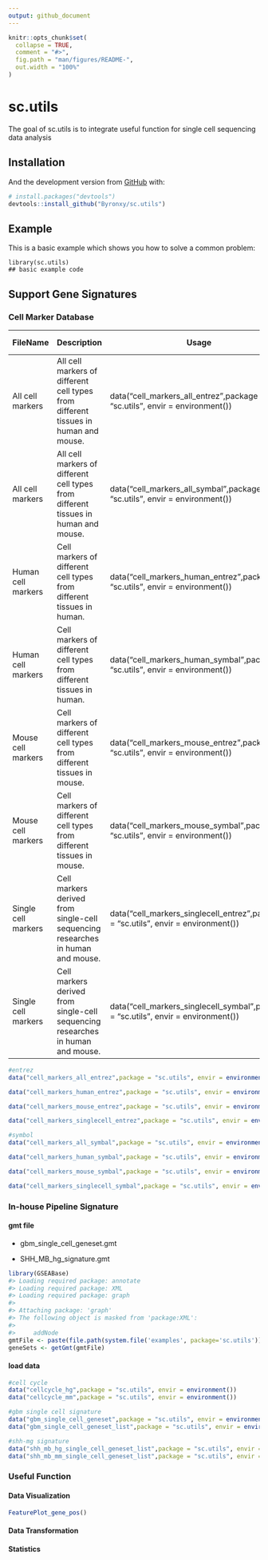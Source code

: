 ```yaml
---
output: github_document
---
```


<!-- README.md is generated from README.Rmd. Please edit that file -->

```r
knitr::opts_chunk$set(
  collapse = TRUE,
  comment = "#>",
  fig.path = "man/figures/README-",
  out.width = "100%"
)
```

# sc.utils

<!-- badges: start -->
<!-- badges: end -->

The goal of sc.utils is to integrate useful function for single cell sequencing data analysis

## Installation

And the development version from [GitHub](https://github.com/) with:

``` r
# install.packages("devtools")
devtools::install_github("Byronxy/sc.utils")
```
## Example

This is a basic example which shows you how to solve a common problem:

```
library(sc.utils)
## basic example code
```

## Support Gene Signatures

### Cell Marker Database

| FileName            | Description                                                                         | Usage                                                                                          | ID Format |
| ------------------- | ----------------------------------------------------------------------------------- | ---------------------------------------------------------------------------------------------- | --------- |
| All cell markers    | All cell markers of different cell types from different tissues in human and mouse. | data(“cell\_markers\_all\_entrez”,package = “sc.utils”, envir = environment())        | EntrezID  |
| All cell markers    | All cell markers of different cell types from different tissues in human and mouse. | data(“cell\_markers\_all\_symbal”,package = “sc.utils”, envir = environment())        | SymbolID  |
| Human cell markers  | Cell markers of different cell types from different tissues in human.               | data(“cell\_markers\_human\_entrez”,package = “sc.utils”, envir = environment())      | EntrezID  |
| Human cell markers  | Cell markers of different cell types from different tissues in human.               | data(“cell\_markers\_human\_symbal”,package = “sc.utils”, envir = environment())      | SymbolID  |
| Mouse cell markers  | Cell markers of different cell types from different tissues in mouse.               | data(“cell\_markers\_mouse\_entrez”,package = “sc.utils”, envir = environment())      | EntrezID  |
| Mouse cell markers  | Cell markers of different cell types from different tissues in mouse.               | data(“cell\_markers\_mouse\_symbal”,package = “sc.utils”, envir = environment())      | SymbolID  |
| Single cell markers | Cell markers derived from single-cell sequencing researches in human and mouse.     | data(“cell\_markers\_singlecell\_entrez”,package = “sc.utils”, envir = environment()) | EntrezID  |
| Single cell markers | Cell markers derived from single-cell sequencing researches in human and mouse.     | data(“cell\_markers\_singlecell\_symbal”,package = “sc.utils”, envir = environment()) | SymbolID  |

``` r
#entrez
data("cell_markers_all_entrez",package = "sc.utils", envir = environment())

data("cell_markers_human_entrez",package = "sc.utils", envir = environment())

data("cell_markers_mouse_entrez",package = "sc.utils", envir = environment())

data("cell_markers_singlecell_entrez",package = "sc.utils", envir = environment())

#symbol
data("cell_markers_all_symbal",package = "sc.utils", envir = environment())

data("cell_markers_human_symbal",package = "sc.utils", envir = environment())

data("cell_markers_mouse_symbal",package = "sc.utils", envir = environment())

data("cell_markers_singlecell_symbal",package = "sc.utils", envir = environment())
```

### In-house Pipeline Signature

#### gmt file

  - gbm\_single\_cell\_geneset.gmt

  - SHH\_MB\_hg\_signature.gmt

<!-- end list -->

``` r
library(GSEABase)
#> Loading required package: annotate
#> Loading required package: XML
#> Loading required package: graph
#> 
#> Attaching package: 'graph'
#> The following object is masked from 'package:XML':
#> 
#>     addNode
gmtFile <- paste(file.path(system.file('examples', package='sc.utils')), "SHH_MB_hg_signature.gmt", sep="/")
geneSets <- getGmt(gmtFile)
```

#### load data

``` r
#cell cycle
data("cellcycle_hg",package = "sc.utils", envir = environment())
data("cellcycle_mm",package = "sc.utils", envir = environment())

#gbm single cell signature
data("gbm_single_cell_geneset",package = "sc.utils", envir = environment())
data("gbm_single_cell_geneset_list",package = "sc.utils", envir = environment())

#shh-mg signature
data("shh_mb_hg_single_cell_geneset_list",package = "sc.utils", envir = environment())
data("shh_mb_mm_single_cell_geneset_list",package = "sc.utils", envir = environment())
```

### Useful Function

#### Data Visualization

``` r
FeaturePlot_gene_pos()
```

#### Data Transformation

#### Statistics



